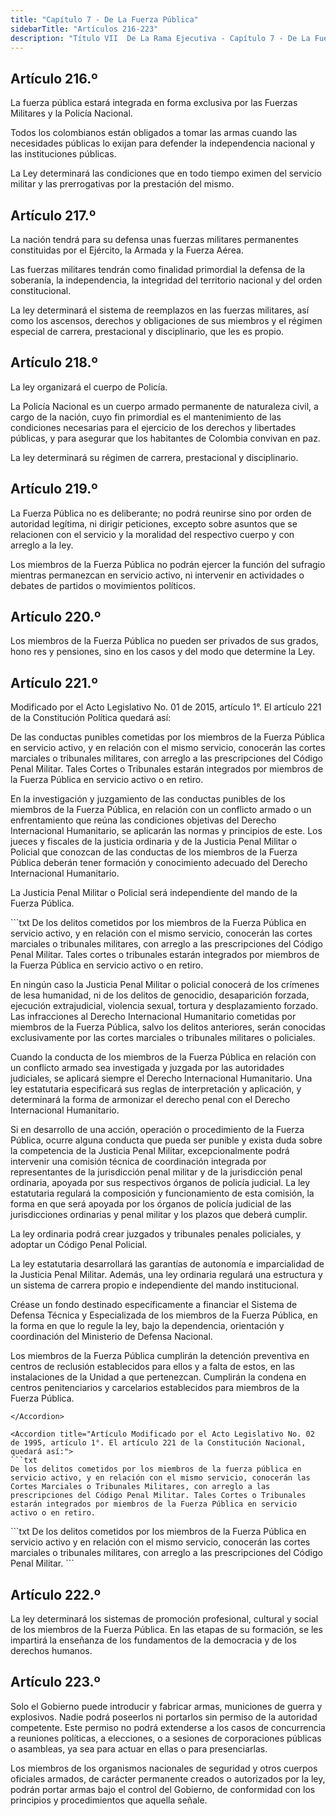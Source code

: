 ```yaml
---
title: "Capítulo 7 - De La Fuerza Pública"
sidebarTitle: "Artículos 216-223"
description: "Título VII  De La Rama Ejecutiva - Capítulo 7 - De La Fuerza Pública"
---
```


## Artículo 216.º

La fuerza pública estará integrada en forma exclusiva por las Fuerzas Militares y la Policía Nacional.

Todos los colombianos están obligados a tomar las armas cuando las necesidades públicas lo exijan para defender la independencia nacional y las instituciones públicas.

La Ley determinará las condiciones que en todo tiempo eximen del servicio militar y las prerrogativas por la prestación del mismo.

## Artículo 217.º

La nación tendrá para su defensa unas fuerzas militares permanentes constituidas por el Ejército, la Armada y la Fuerza Aérea.

Las fuerzas militares tendrán como finalidad primordial la defensa de la soberanía, la independencia, la integridad del territorio nacional y del orden constitucional.

La ley determinará el sistema de reemplazos en las fuerzas militares, así como los ascensos, derechos y obligaciones de sus miembros y el régimen especial de carrera, prestacional y disciplinario, que les es propio.

## Artículo 218.º

La ley organizará el cuerpo de Policía.

La Policía Nacional es un cuerpo armado permanente de naturaleza civil, a cargo de la nación, cuyo fin primordial es el mantenimiento de las condiciones necesarias para el ejercicio de los derechos y libertades públicas, y para asegurar que los habitantes de Colombia convivan en paz.

La ley determinará su régimen de carrera, prestacional y disciplinario.

## Artículo 219.º

La Fuerza Pública no es deliberante; no podrá reunirse sino por orden de autoridad legítima, ni dirigir peticiones, excepto sobre asuntos que se relacionen con el servicio y la moralidad del respectivo cuerpo y con arreglo a la ley.

Los miembros de la Fuerza Pública no podrán ejercer la función del sufragio mientras permanezcan en servicio activo, ni intervenir en actividades o debates de partidos o movimientos políticos.

## Artículo 220.º

Los miembros de la Fuerza Pública no pueden ser privados de sus grados, hono res y pensiones, sino en los casos y del modo que determine la Ley.

## Artículo 221.º

<Warning>Modificado por el Acto Legislativo No. 01 de 2015, artículo 1°. El artículo 221 de la Constitución Política quedará así: </Warning>

De las conductas punibles cometidas por los miembros de la Fuerza Pública en servicio activo, y en relación con el mismo servicio, conocerán las cortes marciales o tribunales militares, con arreglo a las prescripciones del Código Penal Militar. Tales Cortes o Tribunales estarán integrados por miembros de la Fuerza Pública en servicio activo o en retiro.

En la investigación y juzgamiento de las conductas punibles de los miembros de la Fuerza Pública, en relación con un conflicto armado o un enfrentamiento que reúna las condiciones objetivas del Derecho Internacional Humanitario, se aplicarán las normas y principios de este. Los jueces y fiscales de la justicia ordinaria y de la Justicia Penal Militar o Policial que conozcan de las conductas de los miembros de la Fuerza Pública deberán tener formación y conocimiento adecuado del Derecho Internacional Humanitario. 

La Justicia Penal Militar o Policial será independiente del mando de la Fuerza Pública.

<Accordion title="Artículo Modificado por el Acto Legislativo No. 02 de 2012, artículo 3°. El artículo 221 de la Constitución Política quedará así:">
```txt
De los delitos cometidos por los miembros de la Fuerza Pública en servicio activo, y en relación con el mismo servicio, conocerán las cortes marciales o tribunales militares, con arreglo a las prescripciones del Código Penal Militar. Tales cortes o tribunales estarán integrados por miembros de la Fuerza Pública en servicio activo o en retiro.

En ningún caso la Justicia Penal Militar o policial conocerá de los crímenes de lesa humanidad, ni de los delitos de genocidio, desaparición forzada, ejecución extrajudicial, violencia sexual, tortura y desplazamiento forzado. Las infracciones al Derecho Internacional Humanitario cometidas por miembros de la Fuerza Pública, salvo los delitos anteriores, serán conocidas exclusivamente por las cortes marciales o tribunales militares o policiales.

Cuando la conducta de los miembros de la Fuerza Pública en relación con un conflicto armado sea investigada y juzgada por las autoridades judiciales, se aplicará siempre el Derecho Internacional Humanitario. Una ley estatutaria especificará sus reglas de interpretación y aplicación, y determinará la forma de armonizar el derecho penal con el Derecho Internacional Humanitario.

Si en desarrollo de una acción, operación o procedimiento de la Fuerza Pública, ocurre alguna conducta que pueda ser punible y exista duda sobre la competencia de la Justicia Penal Militar, excepcionalmente podrá intervenir una comisión técnica de coordinación integrada por representantes de la jurisdicción penal militar y de la jurisdicción penal ordinaria, apoyada por sus respectivos órganos de policía judicial. La ley estatutaria regulará la composición y funcionamiento de esta comisión, la forma en que será apoyada por los órganos de policía judicial de las jurisdicciones ordinarias y penal militar y los plazos que deberá cumplir.

La ley ordinaria podrá crear juzgados y tribunales penales policiales, y adoptar un Código Penal Policial.

La ley estatutaria desarrollará las garantías de autonomía e imparcialidad de la Justicia Penal Militar. Además, una ley ordinaria regulará una estructura y un sistema de carrera propio e independiente del mando institucional.

Créase un fondo destinado específicamente a financiar el Sistema de Defensa Técnica y Especializada de los miembros de la Fuerza Pública, en la forma en que lo regule la ley, bajo la dependencia, orientación y coordinación del Ministerio de Defensa Nacional.

Los miembros de la Fuerza Pública cumplirán la detención preventiva en centros de reclusión establecidos para ellos y a falta de estos, en las instalaciones de la Unidad a que pertenezcan. Cumplirán la condena en centros penitenciarios y carcelarios establecidos para miembros de la Fuerza Pública.
```
</Accordion>

<Accordion title="Artículo Modificado por el Acto Legislativo No. 02 de 1995, artículo 1°. El artículo 221 de la Constitución Nacional, quedará así:">
```txt
De los delitos cometidos por los miembros de la fuerza pública en servicio activo, y en relación con el mismo servicio, conocerán las Cortes Marciales o Tribunales Militares, con arreglo a las prescripciones del Código Penal Militar. Tales Cortes o Tribunales estarán integrados por miembros de la Fuerza Pública en servicio activo o en retiro. 
```
</Accordion>

 <Accordion title="Artículo original antes de la modificación:">
```txt
De los delitos cometidos por los miembros de la Fuerza Pública en servicio
activo y en relación con el mismo servicio, conocerán las cortes marciales o
tribunales militares, con arreglo a las prescripciones del Código Penal Militar.
```
</Accordion>

## Artículo 222.º

La ley determinará los sistemas de promoción profesional, cultural y social de los miembros de la Fuerza Pública. En las etapas de su formación, se les impartirá la enseñanza de los fundamentos de la democracia y de los derechos humanos.

## Artículo 223.º

Solo el Gobierno puede introducir y fabricar armas, municiones de guerra y explosivos. Nadie podrá poseerlos ni portarlos sin permiso de la autoridad competente. Este permiso no podrá extenderse a los casos de concurrencia a reuniones políticas, a elecciones, o a sesiones de corporaciones públicas o asambleas, ya sea para actuar en ellas o para presenciarlas. 

Los miembros de los organismos nacionales de seguridad y otros cuerpos oficiales armados, de carácter permanente creados o autorizados por la ley, podrán portar armas bajo el control del Gobierno, de conformidad con los principios y procedimientos que aquella señale.

